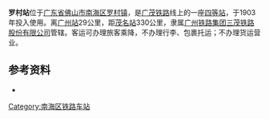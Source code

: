 {{Infobox China railway station
|车站名称=罗村站
|图片=
|图片介绍=
|车站拼音={{lang|la|Luó Cūn Zhàn}}
|英文名称={{lang|en|Luocun Railway Station}}
|车站类型=客运
|车站位置=[[广东省|广东省]][[佛山市|佛山市]][[南海区|南海区]][[罗村镇|罗村镇]]
|坐标=
|归属=[[广州铁路集团|广州铁路集团]]
|使用状态=使用中
|线路=[[广茂铁路|广茂铁路]]
|车站等级=[[四等站_(中国大陆)|四等站]]
|月台数目=
|網站=
}}

'''罗村站'''位于[[广东省|广东省]][[佛山市|佛山市]][[南海区|南海区]][[罗村镇|罗村镇]]，是[[广茂铁路|广茂铁路]]线上的一座[[四等站|四等站]]，于1903年投入使用。离[[广州站|广州站]]29公里，距[[茂名站|茂名站]]330公里，隶属[[广州铁路集团|广州铁路集团]][[三茂铁路股份有限公司|三茂铁路股份有限公司]]管辖。客运可办理旅客乘降，不办理行李、包裹托运；不办理货运营业。

==参考资料==
*{{Citation 
|author =孙本祥
|year=2003年
|title=《中国铁路站名词典》
|publisher=中国铁道出版社
|isbn=7-113-03941-3
|page=467页
}}

{{广茂铁路}}
{{China-rail-stub}}

[[Category:南海区铁路车站|Category:南海区铁路车站]]
{{铁路车站小作品}}